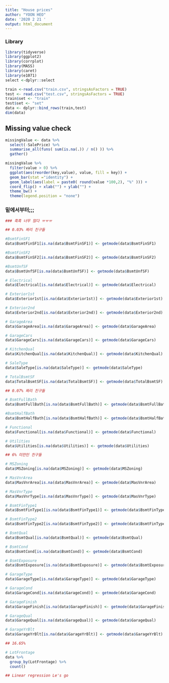 ```yaml
---
title: "House prices"
author: "YOON HEO"
date: '2020 2 21 '
output: html_document
---
```


### Library
```r
library(tidyverse)
library(ggplot2)
library(corrplot)
library(MASS)
library(caret)
library(e1071)
select <-dplyr::select
```

```r
train <-read.csv("train.csv", stringsAsFactors = TRUE)
test <- read.csv("test.csv", stringsAsFactors = TRUE)
train$set <- "train"
test$set <- "set"
data <- dplyr::bind_rows(train,test)
dim(data)
```

## Missing value check

```r

missingValue <- data %>%
  select(-SalePrice) %>%
  summarise_all(funs( sum(is.na(.)) / n() )) %>%
  gather()

missingValue %>%
  filter(value > 0) %>%
  ggplot(aes(reorder(key,value), value, fill = key)) +
  geom_bar(stat ="identity") +
  geom_label(aes(label = paste0( round(value *100,2), "%" ))) +
  coord_flip() + xlab("") + ylab("") +
  theme_bw() +
  theme(legend.position = "none")
```

### 밑에서부터;;;

```r

### 흑흑 너무 많다 ㅠㅠㅠ

## 0.03% 짜리 친구들

#BsmtFinSF1
data$BsmtFinSF1[is.na(data$BsmtFinSF1)] <- getmode(data$BsmtFinSF1)

#BsmtFinSF2
data$BsmtFinSF2[is.na(data$BsmtFinSF2)] <- getmode(data$BsmtFinSF2)

#BsmtUnfSF
data$BsmtUnfSF[is.na(data$BsmtUnfSF)] <- getmode(data$BsmtUnfSF)

# Electrical 
data$Electrical[is.na(data$Electrical)] <- getmode(data$Electrical)

# Exterior1st
data$Exterior1st[is.na(data$Exterior1st)] <- getmode(data$Exterior1st)

# Exterior2nd
data$Exterior2nd[is.na(data$Exterior2nd)] <- getmode(data$Exterior2nd)

# GarageArea
data$GarageArea[is.na(data$GarageArea)] <- getmode(data$GarageArea)

# GarageCars
data$GarageCars[is.na(data$GarageCars)] <- getmode(data$GarageCars)

# KitchenQual
data$KitchenQual[is.na(data$KitchenQual)] <- getmode(data$KitchenQual)

# SaleType
data$SaleType[is.na(data$SaleType)] <- getmode(data$SaleType)

# TotalBsmtSF
data$TotalBsmtSF[is.na(data$TotalBsmtSF)] <- getmode(data$TotalBsmtSF)

## 0.07% 짜리 친구들

# BsmtFullBath
data$BsmtFullBath[is.na(data$BsmtFullBath)] <- getmode(data$BsmtFullBath)

#BsmtHalfBath
data$BsmtHalfBath[is.na(data$BsmtHalfBath)] <- getmode(data$BsmtHalfBath)

# Functional
data$Functional[is.na(data$Functional)] <- getmode(data$Functional)

# Utilities
data$Utilities[is.na(data$Utilities)] <- getmode(data$Utilities)

## 6% 미만인 친구들

# MSZoning
data$MSZoning[is.na(data$MSZoning)] <- getmode(data$MSZoning)

# MasVnrArea
data$MasVnrArea[is.na(data$MasVnrArea)] <- getmode(data$MasVnrArea)

# MasVnrType
data$MasVnrType[is.na(data$MasVnrType)] <- getmode(data$MasVnrType)

# BsmtFinType1
data$BsmtFinType1[is.na(data$BsmtFinType1)] <- getmode(data$BsmtFinType1)

# BsmtFinType2
data$BsmtFinType2[is.na(data$BsmtFinType2)] <- getmode(data$BsmtFinType2)

# BsmtQual
data$BsmtQual[is.na(data$BsmtQual)] <- getmode(data$BsmtQual)

# BsmtCond
data$BsmtCond[is.na(data$BsmtCond)] <- getmode(data$BsmtCond)

# BsmtExposure
data$BsmtExposure[is.na(data$BsmtExposure)] <- getmode(data$BsmtExposure)

# GarageType
data$GarageType[is.na(data$GarageType)] <- getmode(data$GarageType)

# GarageCond
data$GarageCond[is.na(data$GarageCond)] <- getmode(data$GarageCond)

# GarageFinish
data$GarageFinish[is.na(data$GarageFinish)] <- getmode(data$GarageFinish)

# GarageQual
data$GarageQual[is.na(data$GarageQual)] <- getmode(data$GarageQual)

# GarageYrBlt
data$GarageYrBlt[is.na(data$GarageYrBlt)] <- getmode(data$GarageYrBlt)

## 16.65% 

# LotFrontage
data %>% 
  group_by(LotFrontage) %>%
  count()

## Linear regression Le's go


```








